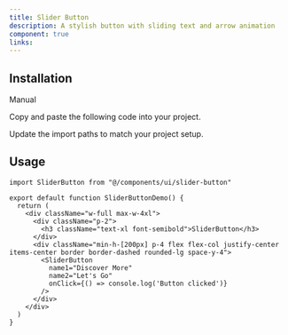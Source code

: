 ```yaml
---
title: Slider Button
description: A stylish button with sliding text and arrow animation
component: true
links:
---
```


<ComponentPreview
  name="slider-button-demo"
  className="[&_.preview>[data-orientation=vertical]]:sm:max-w-[70%]"
  description="Slider Button Demo"
/>

## Installation

<Tabs defaultValue="manual">

<TabsList>
  <TabsTrigger value="manual">Manual</TabsTrigger>
</TabsList>

<TabsContent value="manual">

<Steps>

<Step>Copy and paste the following code into your project.</Step>

<ComponentSource name="slider-button" />

<Step>Update the import paths to match your project setup.</Step>

</Steps>

</TabsContent>

</Tabs>

## Usage

```tsx
import SliderButton from "@/components/ui/slider-button"
```

```tsx
export default function SliderButtonDemo() {
  return (
    <div className="w-full max-w-4xl">
      <div className="p-2">
        <h3 className="text-xl font-semibold">SliderButton</h3>
      </div>
      <div className="min-h-[200px] p-4 flex flex-col justify-center items-center border border-dashed rounded-lg space-y-4">
        <SliderButton 
          name1="Discover More" 
          name2="Let's Go" 
          onClick={() => console.log('Button clicked')} 
        />
      </div>
    </div>
  )
}
```
